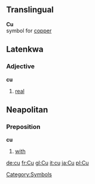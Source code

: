 ==Translingual==
'''Cu'''<br>{{chemistry}} symbol for [[copper]]
[[Category:Symbols]]

==Latenkwa==
===Adjective===
'''cu'''
#[[real]]

==Neapolitan==
===Preposition===
'''cu'''
#[[with]]

[[de:cu]]
[[fr:Cu]]
[[gl:Cu]]
[[it:cu]]
[[ja:Cu]]
[[pl:Cu]]